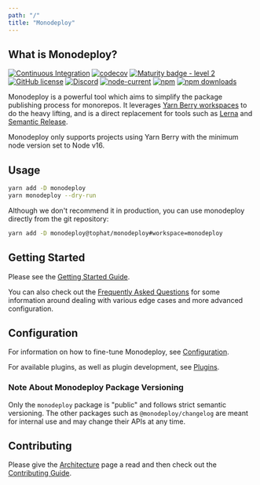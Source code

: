 ```yaml
---
path: "/"
title: "Monodeploy"
---
```



## What is Monodeploy?

[![Continuous Integration](https://github.com/tophat/monodeploy/workflows/Continuous%20Integration/badge.svg?branch=main)](https://github.com/tophat/monodeploy/actions?query=workflow%3A%22Continuous+Integration%22)
[![codecov](https://codecov.io/gh/tophat/monodeploy/branch/main/graph/badge.svg)](https://codecov.io/gh/tophat/monodeploy)
[![Maturity badge - level 2](https://img.shields.io/badge/Maturity-Level%202%20--%20First%20Release-yellowgreen.svg)](https://github.com/tophat/getting-started/blob/main/scorecard.md)
[![GitHub license](https://img.shields.io/github/license/tophat/monodeploy)](https://github.com/tophat/monodeploy/blob/main/LICENSE)
[![Discord](https://img.shields.io/discord/809577721751142410)](https://discord.gg/YhK3GFcZrk)
[![node-current](https://img.shields.io/node/v/monodeploy)](https://github.com/tophat/monodeploy)
[![npm](https://img.shields.io/npm/v/monodeploy.svg)](https://www.npmjs.com/package/monodeploy)
[![npm downloads](https://img.shields.io/npm/dm/monodeploy.svg)](https://npm-stat.com/charts.html?package=monodeploy)

Monodeploy is a powerful tool which aims to simplify the package publishing process for monorepos. It leverages [Yarn Berry workspaces](https://yarnpkg.com/features/workspaces) to do the heavy lifting, and is a direct replacement for tools such as [Lerna](https://github.com/lerna/lerna) and [Semantic Release](https://github.com/semantic-release/semantic-release).

Monodeploy only supports projects using Yarn Berry with the minimum node version set to Node v16.

## Usage

```bash
yarn add -D monodeploy
yarn monodeploy --dry-run
```

Although we don't recommend it in production, you can use monodeploy directly from the git repository:

```bash
yarn add -D monodeploy@tophat/monodeploy#workspace=monodeploy
```

## Getting Started

Please see the [Getting Started Guide](./getting-started).

You can also check out the [Frequently Asked Questions](./faq) for some information around dealing with various edge cases and more advanced configuration.

## Configuration

For information on how to fine-tune Monodeploy, see [Configuration](./configuration).

For available plugins, as well as plugin development, see [Plugins](./plugins).

### Note About Monodeploy Package Versioning

Only the `monodeploy` package is "public" and follows strict semantic versioning. The other packages such as `@monodeploy/changelog` are meant for internal use and may change their APIs at any time.

## Contributing

Please give the [Architecture](./architecture) page a read and then check out the [Contributing Guide](./contributing).
